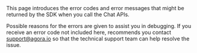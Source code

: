 
<PlatformWrapper notAllowed="flutter">
<PlatformWrapper notAllowed="react-native">
This page introduces the error codes and error messages that might be returned by the SDK when you call the Chat APIs.

Possible reasons for the errors are given to assist you in debugging. If you receive an error code not included here, <Vg k="COMPANY"/> recommends you contact [support@agora.io](mailto:support@agora.io) so that the technical support team can help resolve the issue.

</PlatformWrapper>
</PlatformWrapper>

<ErrorCode />